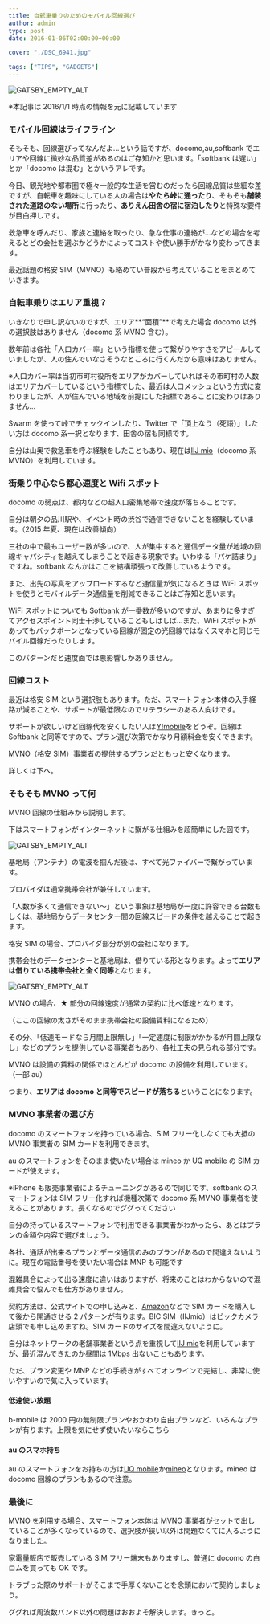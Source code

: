 ---
title: 自転車乗りのためのモバイル回線選び
author: admin
type: post
date: 2016-01-06T02:00:00+00:00

cover: "./DSC_6941.jpg"

tags: ["TIPS", "GADGETS"]
---

![GATSBY_EMPTY_ALT](./DSC_6941.jpg)

※本記事は 2016/1/1 時点の情報を元に記載しています

### モバイル回線はライフライン

そもそも、回線選びってなんだよ…という話ですが、docomo,au,softbank でエリアや回線に微妙な品質差があるのはご存知かと思います。「softbank は遅い」とか「docomo は混む」とかいうアレです。

今日、観光地や都市圏で極々一般的な生活を営むのだったら回線品質は些細な差ですが、自転車を趣味にしている人の場合は**やたら峠に通ったり**、そもそも**舗装された道路のない場所**に行ったり、**ありえん田舎の宿に宿泊したり**と特殊な要件が目白押しです。

救急車を呼んだり、家族と連絡を取ったり、急な仕事の連絡が…などの場合を考えるとどの会社を選ぶかどうかによってコストや使い勝手がかなり変わってきます。

最近話題の格安 SIM（MVNO）も絡めてい普段から考えていることをまとめていきます。

### 自転車乗りはエリア重視？

いきなりで申し訳ないのですが、エリア**&#8220;面積&#8221;**で考えた場合 docomo 以外の選択肢はありません（docomo 系 MVNO 含む）。

数年前は各社「人口カバー率」という指標を使って繋がりやすさをアピールしていましたが、人の住んでいなさそうなところに行くんだから意味はありません。

※人口カバー率は当初市町村役所をエリアがカバーしていればその市町村の人数はエリアカバーしているという指標でした、最近は人口メッシュという方式に変わりましたが、人が住んでいる地域を前提にした指標であることに変わりはありません…

Swarm を使って峠でチェックインしたり、Twitter で「頂上なう（死語）」したい方は docomo 系一択となります、田舎の宿も同様です。

自分は山奥で救急車を呼ぶ経験をしたこともあり、現在は<a rel="nofollow" href="http://www.amazon.co.jp/gp/product/B00J8B7WWG/ref=as_li_ss_tl?ie=UTF8&#038;camp=247&#038;creative=7399&#038;creativeASIN=B00J8B7WWG&#038;linkCode=as2&#038;tag=gensobunya-22">IIJ mio</a>（docomo 系 MVNO）を利用しています。

### 街乗り中心なら都心速度と Wifi スポット

docomo の弱点は、都内などの超人口密集地帯で速度が落ちることです。

自分は朝夕の品川駅や、イベント時の渋谷で通信できないことを経験しています。（2015 年夏、現在は改善傾向）

三社の中で最もユーザー数が多いので、人が集中すると通信データ量が地域の回線キャパシティを越えてしまうことで起きる現象です。いわゆる「パケ詰まり」ですね。softbank なんかはここを結構頑張って改善しているようです。

また、出先の写真をアップロードするなど通信量が気になるときは WiFi スポットを使うとモバイルデータ通信量を削減できることはご存知と思います。

WiFi スポットについても Softbank が一番数が多いのですが、あまりに多すぎてアクセスポイント同士干渉していることもしばしば…また、WiFi スポットがあってもバックボーンとなっている回線が固定の光回線ではなくスマホと同じモバイル回線だったりします。

このパターンだと速度面では悪影響しかありません。

### 回線コスト

最近は格安 SIM という選択肢もあります。ただ、スマートフォン本体の入手経路が減ることや、サポートが最低限なのでリテラシーのある人向けです。

サポートが欲しいけど回線代を安くしたい人は<a href="http://ck.jp.ap.valuecommerce.com/servlet/referral?sid=3171302&pid=883913904" target="_blank"><img border="0" src="https://ad.jp.ap.valuecommerce.com/servlet/gifbanner?sid=3171302&pid=883913904" height="1" width="1" />Y!mobile</a>をどうぞ。回線は Softbank と同等ですので、プラン選び次第でかなり月額料金を安くできます。

MVNO（格安 SIM）事業者の提供するプランだともっと安くなります。

詳しくは下へ。

### そもそも MVNO って何

MVNO 回線の仕組みから説明します。

下はスマートフォンがインターネットに繋がる仕組みを超簡単にした図です。

![GATSBY_EMPTY_ALT](./gaiyou.png)

基地局（アンテナ）の電波を掴んだ後は、すべて光ファイバーで繋がっています。

プロバイダは通常携帯会社が兼任しています。

「人数が多くて通信できない～」という事象は基地局が一度に許容できる台数もしくは、基地局からデータセンター間の回線スピードの条件を越えることで起きます。

格安 SIM の場合、プロバイダ部分が別の会社になります。

携帯会社のデータセンターと基地局は、借りている形となります。よって**エリアは借りている携帯会社と全く同等**となります。

![GATSBY_EMPTY_ALT](./mvno.png)

MVNO の場合、★ 部分の回線速度が通常の契約に比べ低速となります。

（ここの回線の太さがそのまま携帯会社の設備賃料になるため）

その分、「低速モードなら月間上限無し」「一定速度に制限がかかるが月間上限なし」などのプランを提供している事業者もあり、各社工夫の見られる部分です。

MVNO は設備の賃料の関係でほとんどが docomo の設備を利用しています。（一部 au）

つまり、**エリアは docomo と同等でスピードが落ちる**ということになります。

### MVNO 事業者の選び方

docomo のスマートフォンを持っている場合、SIM フリー化しなくても大抵の MVNO 事業者の SIM カードを利用できます。

au のスマートフォンをそのまま使いたい場合は mineo か UQ mobile の SIM カードが使えます。

※iPhone も販売事業者によるチューニングがあるので同じです、softbank のスマートフォンは SIM フリー化すれば機種次第で docomo 系 MVNO 事業者を使えることがあります。長くなるのでググってください

自分の持っているスマートフォンで利用できる事業者がわかったら、あとはプランの金額や内容で選びましょう。

各社、通話が出来るプランとデータ通信のみのプランがあるので間違えないように。現在の電話番号を使いたい場合は MNP も可能です

混雑具合によって出る速度に違いはありますが、将来のことはわからないので混雑具合で悩んでも仕方がありません。

契約方法は、公式サイトでの申し込みと、<a href="http://www.amazon.co.jp/s/ref=as_li_ss_tl?_encoding=UTF8&camp=247&creative=7399&field-keywords=MVNO&linkCode=ur2&tag=gensobunya-22&url=search-alias%3Daps" target="_blank">Amazon</a>などで SIM カードを購入して後から開通させる 2 パターンが有ります。BIC SIM（IIJmio）はビックカメラ店頭でも申し込めますね。SIM カードのサイズを間違えないように。

自分はネットワークの老舗事業者という点を重視して<a rel="nofollow" href="http://www.amazon.co.jp/gp/product/B00J8B7WWG/ref=as_li_ss_tl?ie=UTF8&#038;camp=247&#038;creative=7399&#038;creativeASIN=B00J8B7WWG&#038;linkCode=as2&#038;tag=gensobunya-22">IIJ mio</a>を利用していますが、最近混んできたのか昼間は 1Mbps 出ないこともあります。

ただ、プラン変更や MNP などの手続きがすべてオンラインで完結し、非常に使いやすいので気に入っています。

<LinkBox isAmazonLink url="https://www.amazon.co.jp/dp/B00J8B7WWG/" />

#### 低速使い放題

b-mobile は 2000 円の無制限プランやおかわり自由プランなど、いろんなプランが有ります。上限を気にせず使いたいならこちら

<LinkBox isAmazonLink url="https://www.amazon.co.jp/dp/B00QQ4GS3M/" />

#### au のスマホ持ち

au のスマートフォンをお持ちの方は<a rel="nofollow" href="http://www.amazon.co.jp/gp/product/B016B4FGXE/ref=as_li_ss_tl?ie=UTF8&#038;camp=247&#038;creative=7399&#038;creativeASIN=B016B4FGXE&#038;linkCode=as2&#038;tag=gensobunya-22">UQ mobile</a>か<a rel="nofollow" href="http://www.amazon.co.jp/gp/product/B00UT26M0Q/ref=as_li_ss_tl?ie=UTF8&#038;camp=247&#038;creative=7399&#038;creativeASIN=B00UT26M0Q&#038;linkCode=as2&#038;tag=gensobunya-22">mineo</a>となります。mineo は docomo 回線のプランもあるので注意。

<LinkBox isAmazonLink url="https://www.amazon.co.jp/dp/B016B4FGXE/" />

### 最後に

MVNO を利用する場合、スマートフォン本体は MVNO 事業者がセットで出していることが多くなっているので、選択肢が狭い以外は問題なくてに入るようになりました。

家電量販店で販売している SIM フリー端末もありますし、普通に docomo の白ロムを買っても OK です。

トラブった際のサポートがそこまで手厚くないことを念頭において契約しましょう。

ググれば周波数バンド以外の問題はおおよそ解決します。きっと。
